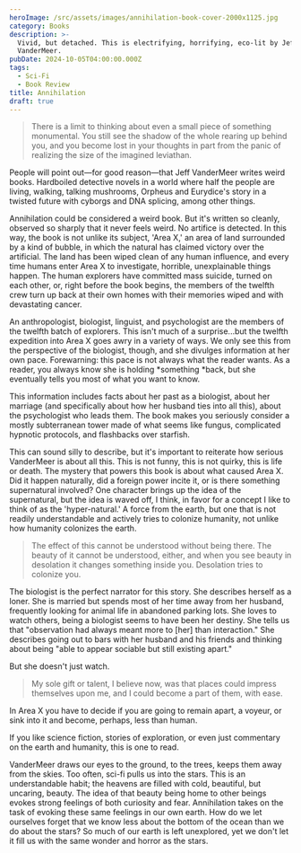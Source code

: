 ```yaml
---
heroImage: /src/assets/images/annihilation-book-cover-2000x1125.jpg
category: Books
description: >-
  Vivid, but detached. This is electrifying, horrifying, eco-lit by Jeff
  VanderMeer.
pubDate: 2024-10-05T04:00:00.000Z
tags:
  - Sci-Fi
  - Book Review
title: Annihilation
draft: true
---
```


> There is a limit to thinking about even a small piece of something monumental. You still see the shadow of the whole rearing up behind you, and you become lost in your thoughts in part from the panic of realizing the size of the imagined leviathan.

People will point out—for good reason—that Jeff VanderMeer writes weird books. Hardboiled detective novels in a world where half the people are living, walking, talking mushrooms, Orpheus and Eurydice's story in a twisted future with cyborgs and DNA splicing, among other things.

Annihilation could be considered a weird book. But it's written so cleanly, observed so sharply that it never feels weird. No artifice is detected. In this way, the book is not unlike its subject, 'Area X,' an area of land surrounded by a kind of bubble, in which the natural has claimed victory over the artificial. The land has been wiped clean of any human influence, and every time humans enter Area X to investigate, horrible, unexplainable things happen. The human explorers have committed mass suicide, turned on each other, or, right before the book begins, the members of the twelfth crew turn up back at their own homes with their memories wiped and with devastating cancer.

An anthropologist, biologist, linguist, and psychologist are the members of the twelfth batch of explorers. This isn't much of a surprise...but the twelfth expedition into Area X goes awry in a variety of ways. We only see this from the perspective of the biologist, though, and she divulges information at her own pace. Forewarning: this pace is not always what the reader wants. As a reader, you always know she is holding *something *back, but she eventually tells you most of what you want to know.

This information includes facts about her past as a biologist, about her marriage (and specifically about how her husband ties into all this), about the psychologist who leads them. The book makes you seriously consider a mostly subterranean tower made of what seems like fungus, complicated hypnotic protocols, and flashbacks over starfish.

This can sound silly to describe, but it's important to reiterate how serious VanderMeer is about all this. This is not funny, this is not quirky, this is life or death. The mystery that powers this book is about what caused Area X. Did it happen naturally, did a foreign power incite it, or is there something supernatural involved? One character brings up the idea of the supernatural, but the idea is waved off, I think, in favor for a concept I like to think of as the 'hyper-natural.' A force from the earth, but one that is not readily understandable and actively tries to colonize humanity, not unlike how humanity colonizes the earth.

> The effect of this cannot be understood without being there. The beauty of it cannot be understood, either, and when you see beauty in desolation it changes something inside you. Desolation tries to colonize you.

The biologist is the perfect narrator for this story. She describes herself as a loner. She is married but spends most of her time away from her husband, frequently looking for animal life in abandoned parking lots. She loves to watch others, being a biologist seems to have been her destiny. She tells us that "observation had always meant more to \[her] than interaction." She describes going out to bars with her husband and his friends and thinking about being "able to appear sociable but still existing apart."

But she doesn't just watch.

> My sole gift or talent, I believe now, was that places could impress themselves upon me, and I could become a part of them, with ease.

In Area X you have to decide if you are going to remain apart, a voyeur, or sink into it and become, perhaps, less than human.

If you like science fiction, stories of exploration, or even just commentary on the earth and humanity, this is one to read.

VanderMeer draws our eyes to the ground, to the trees, keeps them away from the skies. Too often, sci-fi pulls us into the stars. This is an understandable habit; the heavens are filled with cold, beautiful, but uncaring, beauty. The idea of that beauty being home to other beings evokes strong feelings of both curiosity and fear. Annihilation takes on the task of evoking these same feelings in our own earth. How do we let ourselves forget that we know less about the bottom of the ocean than we do about the stars? So much of our earth is left unexplored, yet we don't let it fill us with the same wonder and horror as the stars.
